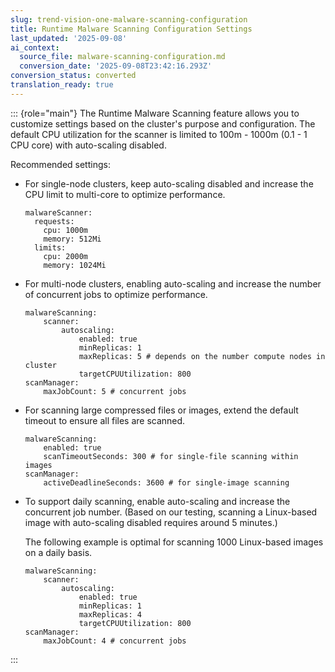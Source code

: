```yaml
---
slug: trend-vision-one-malware-scanning-configuration
title: Runtime Malware Scanning Configuration Settings
last_updated: '2025-09-08'
ai_context:
  source_file: malware-scanning-configuration.md
  conversion_date: '2025-09-08T23:42:16.293Z'
conversion_status: converted
translation_ready: true
---
```


::: {role="main"}
The Runtime Malware Scanning feature allows you to customize settings based on the cluster's purpose and configuration. The default CPU utilization for the scanner is limited to 100m - 1000m (0.1 - 1 CPU core) with auto-scaling disabled.

Recommended settings:

- For single-node clusters, keep auto-scaling disabled and increase the CPU limit to multi-core to optimize performance.

  ``` codeblock
  malwareScanner:
    requests:
      cpu: 1000m
      memory: 512Mi
    limits:
      cpu: 2000m
      memory: 1024Mi
  ```

- For multi-node clusters, enabling auto-scaling and increase the number of concurrent jobs to optimize performance.

  ``` codeblock
  malwareScanning:
      scanner:
          autoscaling:
              enabled: true
              minReplicas: 1
              maxReplicas: 5 # depends on the number compute nodes in cluster
              targetCPUUtilization: 800
  scanManager:
      maxJobCount: 5 # concurrent jobs
  ```

- For scanning large compressed files or images, extend the default timeout to ensure all files are scanned.

  ``` codeblock
  malwareScanning:
      enabled: true
      scanTimeoutSeconds: 300 # for single-file scanning within images
  scanManager:
      activeDeadlineSeconds: 3600 # for single-image scanning
  ```

- To support daily scanning, enable auto-scaling and increase the concurrent job number. (Based on our testing, scanning a Linux-based image with auto-scaling disabled requires around 5 minutes.)

  The following example is optimal for scanning 1000 Linux-based images on a daily basis.

  ``` codeblock
  malwareScanning:
      scanner:
          autoscaling:
              enabled: true
              minReplicas: 1
              maxReplicas: 4
              targetCPUUtilization: 800
  scanManager:
      maxJobCount: 4 # concurrent jobs
  ```
:::
